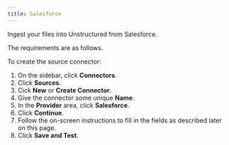 ```yaml
---
title: Salesforce
---
```


Ingest your files into Unstructured from Salesforce.

The requirements are as follows. 


<SalesforcePrerequisites />

To create the source connector:

1. On the sidebar, click **Connectors**.
2. Click **Sources**.
3. Cick **New** or **Create Connector**.
4. Give the connector some unique **Name**.
5. In the **Provider** area, click **Salesforce**.
6. Click **Continue**. 
7. Follow the on-screen instructions to fill in the fields as described later on this page.
8. Click **Save and Test**.


<SalesforceFields />